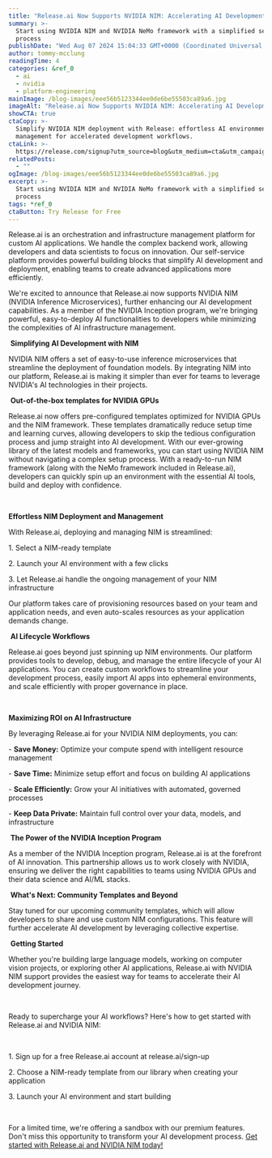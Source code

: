 ```yaml
---
title: "Release.ai Now Supports NVIDIA NIM: Accelerating AI Development and Deployment"
summary: >-
  Start using NVIDIA NIM and NVIDIA NeMo framework with a simplified setup
  process
publishDate: "Wed Aug 07 2024 15:04:33 GMT+0000 (Coordinated Universal Time)"
author: tommy-mcclung
readingTime: 4
categories: &ref_0
  - ai
  - nvidia
  - platform-engineering
mainImage: /blog-images/eee56b5123344ee0de6be55503ca89a6.jpg
imageAlt: "Release.ai Now Supports NVIDIA NIM: Accelerating AI Development and Deployment"
showCTA: true
ctaCopy: >-
  Simplify NVIDIA NIM deployment with Release: effortless AI environment
  management for accelerated development workflows.
ctaLink: >-
  https://release.com/signup?utm_source=blog&utm_medium=cta&utm_campaign=blog-cta&utm_content=release-ai-now-supports-nvidia-nim-accelerating-ai-development-and-deployment
relatedPosts:
  - ""
ogImage: /blog-images/eee56b5123344ee0de6be55503ca89a6.jpg
excerpt: >-
  Start using NVIDIA NIM and NVIDIA NeMo framework with a simplified setup
  process
tags: *ref_0
ctaButton: Try Release for Free
---
```


Release.ai is an orchestration and infrastructure management platform for custom AI applications. We handle the complex backend work, allowing developers and data scientists to focus on innovation. Our self-service platform provides powerful building blocks that simplify AI development and deployment, enabling teams to create advanced applications more efficiently.

We're excited to announce that Release.ai now supports NVIDIA NIM (NVIDIA Inference Microservices), further enhancing our AI development capabilities. As a member of the NVIDIA Inception program, we're bringing powerful, easy-to-deploy AI functionalities to developers while minimizing the complexities of AI infrastructure management.

‍
**Simplifying AI Development with NIM**

NVIDIA NIM offers a set of easy-to-use inference microservices that streamline the deployment of foundation models. By integrating NIM into our platform, Release.ai is making it simpler than ever for teams to leverage NVIDIA's AI technologies in their projects.

‍
**Out-of-the-box templates for NVIDIA GPUs**

Release.ai now offers pre-configured templates optimized for NVIDIA GPUs and the NIM framework. These templates dramatically reduce setup time and learning curves, allowing developers to skip the tedious configuration process and jump straight into AI development. With our ever-growing library of the latest models and frameworks, you can start using NVIDIA NIM without navigating a complex setup process. With a ready-to-run NIM framework (along with the NeMo framework included in Release.ai), developers can quickly spin up an environment with the essential AI tools, build and deploy with confidence.

‍

‍**Effortless NIM Deployment and Management**

With Release.ai, deploying and managing NIM is streamlined:

1\. Select a NIM-ready template

2\. Launch your AI environment with a few clicks

3\. Let Release.ai handle the ongoing management of your NIM infrastructure

Our platform takes care of provisioning resources based on your team and application needs, and even auto-scales resources as your application demands change.

‍
**AI Lifecycle Workflows**

Release.ai goes beyond just spinning up NIM environments. Our platform provides tools to develop, debug, and manage the entire lifecycle of your AI applications. You can create custom workflows to streamline your development process, easily import AI apps into ephemeral environments, and scale efficiently with proper governance in place.

‍

‍**Maximizing ROI on AI Infrastructure**

By leveraging Release.ai for your NVIDIA NIM deployments, you can:

\- **Save Money:** Optimize your compute spend with intelligent resource management

\- **Save Time:** Minimize setup effort and focus on building AI applications

\- **Scale Efficiently:** Grow your AI initiatives with automated, governed processes

\- **Keep Data Private:** Maintain full control over your data, models, and infrastructure

‍
**The Power of the NVIDIA Inception Program**

As a member of the NVIDIA Inception program, Release.ai is at the forefront of AI innovation. This partnership allows us to work closely with NVIDIA, ensuring we deliver the right capabilities to teams using NVIDIA GPUs and their data science and AI/ML stacks.

‍
**What's Next: Community Templates and Beyond**

Stay tuned for our upcoming community templates, which will allow developers to share and use custom NIM configurations. This feature will further accelerate AI development by leveraging collective expertise.

‍
**Getting Started**

Whether you're building large language models, working on computer vision projects, or exploring other AI applications, Release.ai with NVIDIA NIM support provides the easiest way for teams to accelerate their AI development journey.

‍

Ready to supercharge your AI workflows? Here's how to get started with Release.ai and NVIDIA NIM:

‍

1\. Sign up for a free Release.ai account at release.ai/sign-up

2\. Choose a NIM-ready template from our library when creating your application

3\. Launch your AI environment and start building

‍

For a limited time, we're offering a sandbox with our premium features. Don't miss this opportunity to transform your AI development process. [Get started with Release.ai and NVIDIA NIM today!](http://release.ai/sign-up)
